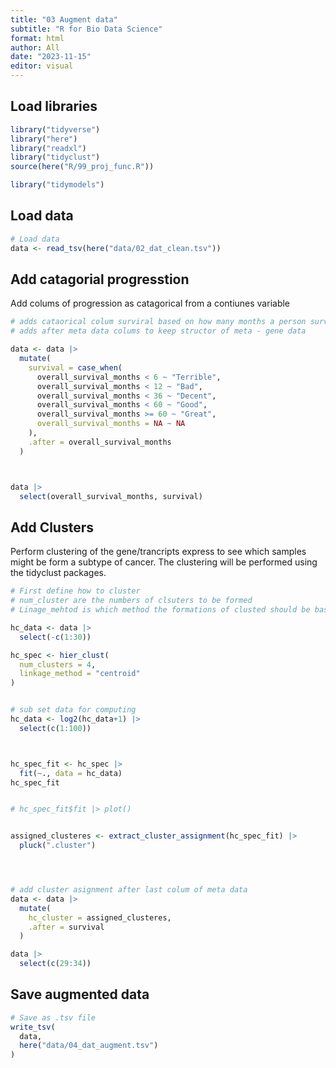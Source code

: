```yaml
---
title: "03 Augment data"
subtitle: "R for Bio Data Science"
format: html
author: All
date: "2023-11-15"
editor: visual
---
```


## Load libraries

```r
library("tidyverse")
library("here")
library("readxl")
library("tidyclust")
source(here("R/99_proj_func.R"))

library("tidymodels")

```

## Load data

```r
# Load data
data <- read_tsv(here("data/02_dat_clean.tsv"))
```

## Add catagorial progresstion

Add colums of progression as catagorical from a contiunes variable

```r
# adds cataorical colum surviral based on how many months a person survived.
# adds after meta data colums to keep structor of meta - gene data

data <- data |>
  mutate(
    survival = case_when(
      overall_survival_months < 6 ~ "Terrible",
      overall_survival_months < 12 ~ "Bad",
      overall_survival_months < 36 ~ "Decent",
      overall_survival_months < 60 ~ "Good",
      overall_survival_months >= 60 ~ "Great",
      overall_survival_months = NA ~ NA
    ),
    .after = overall_survival_months
  )



data |>
  select(overall_survival_months, survival)
```

## Add Clusters

Perform clustering of the gene/trancripts express to see which samples might be form a subtype of cancer. The clustering will be performed using the tidyclust packages.

```r
# First define how to cluster
# num_cluster are the numbers of clsuters to be formed
# Linage_mehtod is which method the formations of clusted should be based on.

hc_data <- data |>
  select(-c(1:30))

hc_spec <- hier_clust(
  num_clusters = 4,
  linkage_method = "centroid"
)


# sub set data for computing
hc_data <- log2(hc_data+1) |>
  select(c(1:100))



hc_spec_fit <- hc_spec |>
  fit(~., data = hc_data)
hc_spec_fit


# hc_spec_fit$fit |> plot()


assigned_clusteres <- extract_cluster_assignment(hc_spec_fit) |>
  pluck(".cluster")




# add cluster asignment after last colum of meta data
data <- data |>
  mutate(
    hc_cluster = assigned_clusteres,
    .after = survival
  )

data |>
  select(c(29:34))

```

## Save augmented data

```r
# Save as .tsv file
write_tsv(
  data,
  here("data/04_dat_augment.tsv")
)
```

